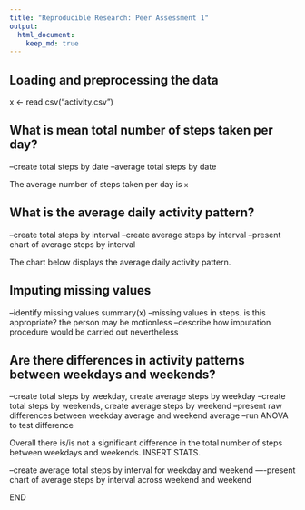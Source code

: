 ```yaml
---
title: "Reproducible Research: Peer Assessment 1"
output: 
  html_document:
    keep_md: true
---
```



## Loading and preprocessing the data
x <- read.csv("activity.csv")


## What is mean total number of steps taken per day?
--create total steps by date
--average total steps by date

The average number of steps taken per day is ```x```


## What is the average daily activity pattern?
--create total steps by interval
--create average steps by interval
--present chart of average steps by interval

The chart below displays the average daily activity pattern.
<INSERT CHART>




## Imputing missing values
--identify missing values
summary(x)
--missing values in steps. is this appropriate? the person may be motionless
--describe how imputation procedure would be carried out nevertheless



## Are there differences in activity patterns between weekdays and weekends?
--create total steps by weekday, create average steps by weekday
--create total steps by weekends, create average steps by weekend
--present raw differences between weekday average and weekend average
--run ANOVA to test difference

Overall there is/is not a significant difference in the total number of steps between weekdays and weekends. INSERT STATS.

--create average total steps by interval for weekday and weekend
----present chart of average steps by interval across weekend and weekend

END
